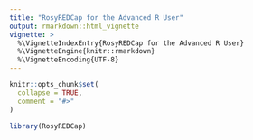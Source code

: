 ```yaml
---
title: "RosyREDCap for the Advanced R User"
output: rmarkdown::html_vignette
vignette: >
  %\VignetteIndexEntry{RosyREDCap for the Advanced R User}
  %\VignetteEngine{knitr::rmarkdown}
  %\VignetteEncoding{UTF-8}
---
```


```r
knitr::opts_chunk$set(
  collapse = TRUE,
  comment = "#>"
)
```

```r
library(RosyREDCap)
```
